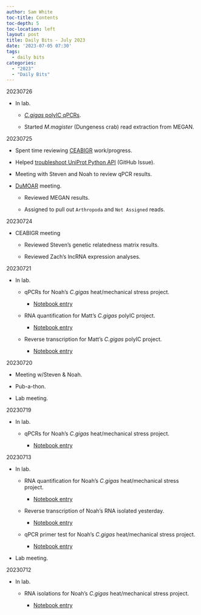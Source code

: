 ```yaml
---
author: Sam White
toc-title: Contents
toc-depth: 5
toc-location: left
layout: post
title: Daily Bits - July 2023
date: '2023-07-05 07:30'
tags: 
  - daily bits
categories: 
  - "2023"
  - "Daily Bits"
---
```





20230726

- In lab.

  - [_C.gigas_ polyIC qPCRs](https://robertslab.github.io/sams-notebook/posts/2023/2023-07-26-qPCR---C.gigas-polyIC/).

  - Started _M.magister_ (Dungeness crab) read extraction from MEGAN.



20230725

- Spent time reviewing [CEABIGR](https://github.com/sr320/ceabigr) work/progress.

- Helped [troubleshoot UniProt Python API](https://github.com/RobertsLab/resources/issues/1672) (GitHub Issue).

- Meeting with Steven and Noah to review qPCR results.

- [DuMOAR](https://github.com/laurahspencer/DuMOAR) meeting.

  - Reviewed MEGAN results.

  - Assigned to pull out `Arthropoda` and `Not Assigned` reads.



20230724

- CEABIGR meeting

  - Reviewed Steven's genetic relatedness matrix results.

  - Reviewed Zach's lncRNA expression analyses.



20230721

- In lab.

  - qPCRs for Noah's _C.gigas_ heat/mechanical stress project. 

    - [Notebook entry](https://robertslab.github.io/sams-notebook/posts/2023/2023-07-21-qPCR---C.gigas-Ctenidia-cDNA-for-Noahs-Heat-Mechanical-Stress-Project/)

  - RNA quantification for Matt's _C.gigas_ polyIC project.

    - [Notebook entry](https://robertslab.github.io/sams-notebook/posts/2023/2023-07-21-RNA-Quantification---C.gigas-PolyIC/)

  - Reverse transcription for Matt's _C.gigas_ polyIC project.

    - [Notebook entry](https://robertslab.github.io/sams-notebook/posts/2023/2023-07-21-Reverse-Transcription---C.gigas-PolyIC-RNA/)



20230720

- Meeting w/Steven & Noah.

- Pub-a-thon.

- Lab meeting.



20230719

- In lab.

  - qPCRs for Noah's _C.gigas_ heat/mechanical stress project. 

    - [Notebook entry](https://robertslab.github.io/sams-notebook/posts/2023/2023-07-19-qPCR---C.gigas-Ctenidia-cDNA-for-Noahs-Heat-Mechanical-Stress-Project/)



20230713

- In lab.

  - RNA quantification for Noah's _C.gigas_ heat/mechanical stress project.

    - [Notebook entry](https://robertslab.github.io/sams-notebook/posts/2023/2023-07-13-RNA-Quantification---C.gigas-RNA-from-Noahs-Heat-Mechanical-Stress-Project/)

  - Reverse transcription of Noah's RNA isolated yesterday.

    - [Notebook entry](https://robertslab.github.io/sams-notebook/posts/2023/2023-07-13-Reverse-Transcription---C.gigas-RNA-from-Noahs-Heat-Mechanical-Stress-Project/)

  - qPCR primer test for Noah's _C.gigas_ heat/mechanical stress project.

    - [Notebook entry](https://robertslab.github.io/sams-notebook/posts/2023/2023-07-13-qPCR---C.gigas-cDNA-Primer-Tests-for-Noahs-Heat-Mechanical-Stress-Project/)

- Lab meeting.



20230712

- In lab.

  - RNA isolations for Noah's _C.gigas_ heat/mechanical stress project.

    - [Notebook entry](https://robertslab.github.io/sams-notebook/posts/2023/2023-07-12-RNA-Isolation---C.gigas-Ctenidia-from-Noahs-Heat-Mechanical-Stress-Project/)
